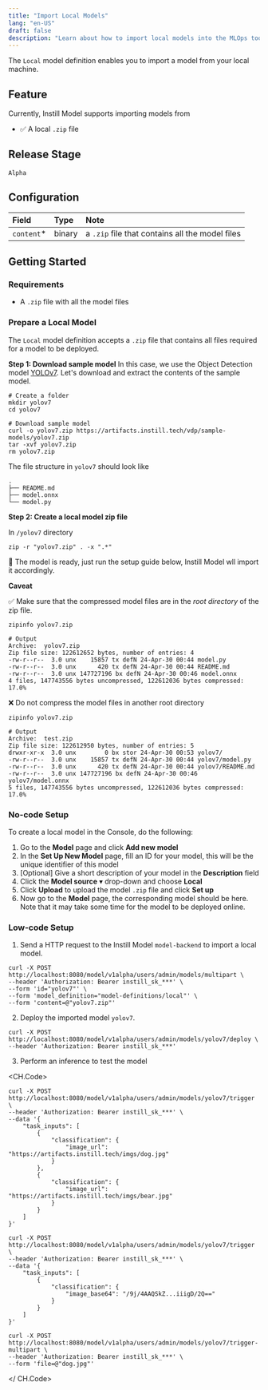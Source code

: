 ```yaml
---
title: "Import Local Models"
lang: "en-US"
draft: false
description: "Learn about how to import local models into the MLOps tool Instill Model https://github.com/instill-ai/model"
---
```


The `Local` model definition enables you to import a model from your local machine.

## Feature

Currently, Instill Model supports importing models from

- ✅ A local `.zip` file

## Release Stage

`Alpha`

## Configuration

| Field       | Type   | Note                                            |
| :---------- | :----- | :---------------------------------------------- |
| `content`\* | binary | a `.zip` file that contains all the model files |

## Getting Started

### Requirements

- A `.zip` file with all the model files

### Prepare a Local Model

The `Local` model definition accepts a `.zip` file that contains all files required for a model to be deployed.

**Step 1: Download sample model**
In this case, we use the Object Detection model [YOLOv7](https://github.com/WongKinYiu/yolov7). Let's download and extract the contents of the sample model.

```shellscript
# Create a folder
mkdir yolov7
cd yolov7

# Download sample model
curl -o yolov7.zip https://artifacts.instill.tech/vdp/sample-models/yolov7.zip
tar -xvf yolov7.zip
rm yolov7.zip
```

The file structure in `yolov7` should look like

```shellscript
.
├── README.md
├── model.onnx
└── model.py
```

**Step 2: Create a local model zip file**

In `/yolov7` directory

```shellscript
zip -r "yolov7.zip" . -x ".*"
```

🎉 The model is ready, just run the setup guide below, Instill Model wll import it accordingly.

**Caveat**

✅ Make sure that the compressed model files are in the _root directory_ of the zip file.

```shellscript
zipinfo yolov7.zip

# Output
Archive:  yolov7.zip
Zip file size: 122612652 bytes, number of entries: 4
-rw-r--r--  3.0 unx    15857 tx defN 24-Apr-30 00:44 model.py
-rw-r--r--  3.0 unx      420 tx defN 24-Apr-30 00:44 README.md
-rw-r--r--  3.0 unx 147727196 bx defN 24-Apr-30 00:46 model.onnx
4 files, 147743556 bytes uncompressed, 122612036 bytes compressed:  17.0%
```

❌ Do not compress the model files in another root directory

```shellscript
zipinfo yolov7.zip

# Output
Archive:  test.zip
Zip file size: 122612950 bytes, number of entries: 5
drwxr-xr-x  3.0 unx        0 bx stor 24-Apr-30 00:53 yolov7/
-rw-r--r--  3.0 unx    15857 tx defN 24-Apr-30 00:44 yolov7/model.py
-rw-r--r--  3.0 unx      420 tx defN 24-Apr-30 00:44 yolov7/README.md
-rw-r--r--  3.0 unx 147727196 bx defN 24-Apr-30 00:46 yolov7/model.onnx
5 files, 147743556 bytes uncompressed, 122612036 bytes compressed:  17.0%
```

### No-code Setup

To create a local model in the Console, do the following:

1. Go to the **Model** page and click **Add new model**
2. In the **Set Up New Model** page, fill an ID for your model, this will be the unique identifier of this model
3. [Optional] Give a short description of your model in the **Description** field
4. Click the **Model source** ▾ drop-down and choose **Local**
5. Click **Upload** to upload the model `.zip` file and click **Set up**
6. Now go to the **Model** page, the corresponding model should be here. Note that it may take some time for the model to be deployed online.

### Low-code Setup

1. Send a HTTP request to the Instill Model `model-backend` to import a local model.

```shellscript cURL
curl -X POST http://localhost:8080/model/v1alpha/users/admin/models/multipart \
--header 'Authorization: Bearer instill_sk_***' \
--form 'id="yolov7"' \
--form 'model_definition="model-definitions/local"' \
--form 'content=@"yolov7.zip"'
```

2. Deploy the imported model `yolov7`.

```shellscript cURL
curl -X POST http://localhost:8080/model/v1alpha/users/admin/models/yolov7/deploy \
--header 'Authorization: Bearer instill_sk_***'
```

3. Perform an inference to test the model

<CH.Code>

```shellscript cURL(url)
curl -X POST http://localhost:8080/model/v1alpha/users/admin/models/yolov7/trigger \
--header 'Authorization: Bearer instill_sk_***' \
--data '{
    "task_inputs": [
        {
            "classification": {
                "image_url": "https://artifacts.instill.tech/imgs/dog.jpg"
            }
        },
        {
            "classification": {
                "image_url": "https://artifacts.instill.tech/imgs/bear.jpg"
            }
        }
    ]
}'
```

```shellscript cURL(base64)
curl -X POST http://localhost:8080/model/v1alpha/users/admin/models/yolov7/trigger \
--header 'Authorization: Bearer instill_sk_***' \
--data '{
    "task_inputs": [
        {
            "classification": {
                "image_base64": "/9j/4AAQSkZ...iiigD/2Q=="
            }
        }
    ]
}'
```

```shellscript cURL(multipart)
curl -X POST http://localhost:8080/model/v1alpha/users/admin/models/yolov7/trigger-multipart \
--header 'Authorization: Bearer instill_sk_***' \
--form 'file=@"dog.jpg"'
```

</ CH.Code>
